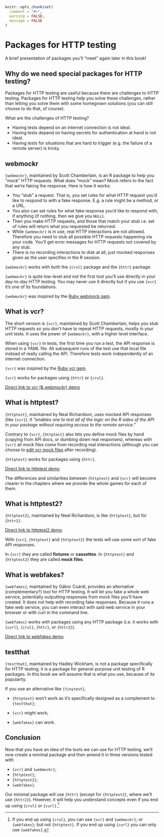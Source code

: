 ```r
knitr::opts_chunk$set(
  comment = "#>",
  warning = FALSE,
  message = FALSE
)
```

# Packages for HTTP testing {#pkgs-testing-chapter}

A brief presentation of packages you'll "meet" again later in this book!

## Why do we need special packages for HTTP testing?

Packages for HTTP testing are useful because there are challenges to HTTP testing.
Packages for HTTP testing help you solve these challenges, rather than letting you solve them with some homegrown solutions (you can still choose to do that, of course).

What are the challenges of HTTP testing?

* Having tests depend on an internet connection is not ideal.
* Having tests depend on having secrets for authentication at hand is not ideal.
* Having tests for situations that are hard to trigger (e.g. the failure of a remote server) is tricky.

## webmockr

`{webmockr}`, maintained by Scott Chamberlain, is an R package to help you "mock" HTTP requests. What does "mock" mean? Mock refers to the fact that we're faking the response. Here is how it works:

* You "stub" a request. That is, you set rules for what HTTP request you'd like to respond to with a fake response. E.g. a rule might be a method, or a URL.
* You also can set rules for what fake response you'd like to respond with, if anything (if nothing, then we give you `NULL`).
* Then you make HTTP requests, and those that match your stub i.e. set of rules will return what you requested be returned.
* While `{webmockr}` is in use, real HTTP interactions are not allowed. Therefore you need to stub all possible HTTP requests happening via your code. You'll get error messages for HTTP requests not covered by any stub.
* There is no recording interactions to disk at all, just mocked responses given as the user specifies in the R session.

`{webmockr}` works with both the `{crul}` package and the `{httr}` package.

`{webmockr}` is quite low-level and not the first tool you'll use directly in your day-to-day HTTP testing.
You may never use it directly but if you use `{vcr}` it's one of its foundations.

`{webmockr}` was inspired by the [Ruby webmock gem](https://github.com/bblimke/webmock).

## What is vcr? {#what-vcr}

The short version is `{vcr}`, maintained by Scott Chamberlain, helps you stub HTTP requests so you don't have to repeat HTTP requests, mostly in your unit tests.
It uses the power of `{webmockr}`, with a higher level interface.

When using `{vcr}` in tests, the first time you run a test, the API response is stored in a YAML file.
All subsequent runs of the test use that local file instead of really calling the API.
Therefore tests work independently of an internet connection.

`{vcr}` was inspired by the [Ruby vcr gem](https://relishapp.com/vcr/vcr/docs).

`{vcr}` works for packages using `{httr}` or `{crul}`.

::: {.alert .alert-dismissible .alert-info} 
[Direct link to vcr (& webmockr) demo](#vcr)
:::

## What is httptest?

`{httptest}`, maintained by Neal Richardson, uses mocked API responses (like `{vcr}`).
It _"enables one to test all of the logic on the R sides of the API in your package without requiring access to the remote service."_

Contrary to `{vcr}`, `{httptest}` also lets you define mock files by hand (copying from API docs, or dumbing down real responses), whereas with `{vcr}` all mock files come from recording real interactions (although you can choose to [edit vcr mock files](https://docs.ropensci.org/vcr/articles/cassette-manual-editing.html) after recording).

`{httptest}` works for packages using `{httr}`.

::: {.alert .alert-dismissible .alert-info} 
[Direct link to httptest demo](#httptest)
:::

The differences and similarities between `{httptest}` and `{vcr}` will become clearer in the chapters where we provide the whole games for each of them.

## What is httptest2?

`{httptest2}`, maintained by Neal Richardson, is like `{httptest}`, but for `{httr2}`.


::: {.alert .alert-dismissible .alert-info} 
[Direct link to httptest2 demo](#httptest2)
:::

::: {.alert .alert-dismissible .alert-primary} 
With `{vcr}`, `{httptest}` and `{httptest2}` the tests will use some sort of fake API responses.

In `{vcr}` they are called **fixtures** or **cassettes**.
In `{httptest}` and `{httptest2}` they are called **mock files**.
:::

## What is webfakes?

`{webfakes}`, maintained by Gábor Csárdi, provides an alternative (complementary?) tool for HTTP testing.
It will let you fake a whole web service, potentially outputting responses from mock files you'll have created.
It does not help with recording fake responses.
Because it runs a fake web service, you can even interact with said web service in your browser or with curl in the command line.

`{webfakes}` works with packages using any HTTP package (i.e. it works with `{curl}`, `{crul}`, `{httr}`, or `{httr2}`).

::: {.alert .alert-dismissible .alert-info} 
[Direct link to webfakes demo](#webfakes)
:::

## testthat 

`{testthat}`, maintained by Hadley Wickham, is not a package specifically for HTTP testing; it is a package for general-purpose unit testing of R packages.
In this book we will assume that is what you use, because of its popularity.

If you use an alternative like `{tinytest}`, 

* `{httptest}` won't work as it's specifically designed as a complement to `{testthat}`;

* `{vcr}` might work;

* `{webfakes}` can work.

## Conclusion

Now that you have an idea of the tools we can use for HTTP testing, we'll now create a minimal package and then amend it in three versions tested with

* `{vcr}` and `{webmockr}`;
* `{httptest}`;
* `{httptest2}`;
* `{webfakes}`.

Our minimal package will use `{httr}` (except for `{httptest2}`, where we'll use `{httr2}`). However, it will help you understand concepts even if you end up using `{crul}` or `{curl}`.[^limits]


[^limits]:  If you end up using `{crul}`, you can use `{vcr}` and `{webmockr}`; or `{webfakes}`; but not `{httptest}`. If you end up using `{curl}` you can only use `{webfakes}`.

